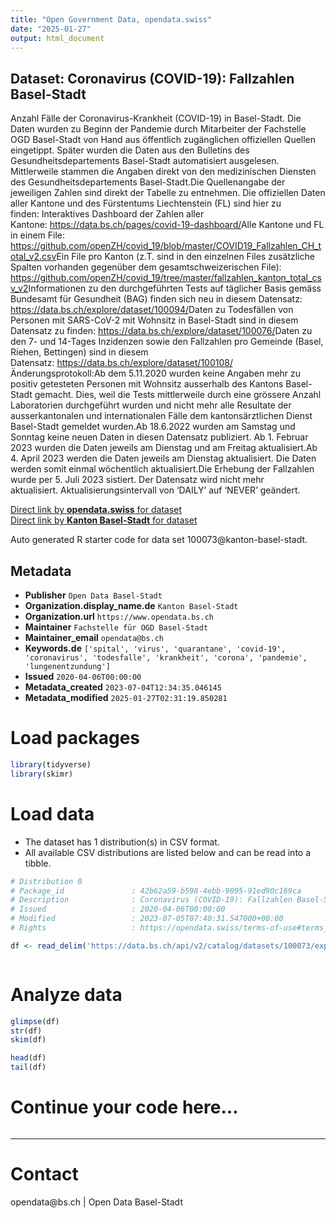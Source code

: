```yaml
---
title: "Open Government Data, opendata.swiss"
date: "2025-01-27"
output: html_document
---
```


## Dataset: Coronavirus (COVID-19): Fallzahlen Basel-Stadt

Anzahl Fälle der Coronavirus-Krankheit (COVID-19) in Basel-Stadt. Die Daten wurden zu Beginn der Pandemie durch Mitarbeiter der Fachstelle OGD Basel-Stadt von Hand aus öffentlich zugänglichen offiziellen Quellen eingetippt. Später wurden die Daten aus den Bulletins des Gesundheitsdepartements Basel-Stadt automatisiert ausgelesen. Mittlerweile stammen die Angaben direkt von den medizinischen Diensten des Gesundheitsdepartements Basel-Stadt.Die Quellenangabe der jeweiligen Zahlen sind direkt der Tabelle zu entnehmen. Die offiziellen Daten aller Kantone und des Fürstentums Liechtenstein (FL) sind hier zu finden: Interaktives Dashboard der Zahlen aller Kantone: [https://data.bs.ch/pages/covid-19-dashboard/](https://data.bs.ch/pages/covid-19-dashboard/)Alle Kantone und FL in einem File: [https://github.com/openZH/covid_19/blob/master/COVID19_Fallzahlen_CH_total_v2.csv](https://github.com/openZH/covid_19/blob/master/COVID19_Fallzahlen_CH_total_v2.csv)Ein File pro Kanton (z.T. sind in den einzelnen Files zusätzliche Spalten vorhanden gegenüber dem gesamtschweizerischen File): [https://github.com/openZH/covid_19/tree/master/fallzahlen_kanton_total_csv_v2](https://github.com/openZH/covid_19/tree/master/fallzahlen_kanton_total_csv_v2)[](https://github.com/openZH/covid_19/tree/master/fallzahlen_kanton_total_csv_v2)Informationen zu den durchgeführten Tests auf täglicher Basis gemäss Bundesamt für Gesundheit (BAG) finden sich neu in diesem Datensatz: [https://data.bs.ch/explore/dataset/100094/](https://data.bs.ch/explore/dataset/100094/)Daten zu Todesfällen von Personen mit SARS-CoV-2 mit Wohnsitz in Basel-Stadt sind in diesem Datensatz zu finden: [https://data.bs.ch/explore/dataset/100076/](https://data.bs.ch/explore/dataset/100076/)[](https://data.bs.ch/explore/dataset/100076////)Daten zu den 7- und 14-Tages Inzidenzen sowie den Fallzahlen pro Gemeinde (Basel, Riehen, Bettingen) sind in diesem Datensatz: [https://data.bs.ch/explore/dataset/100108/](https://data.bs.ch/explore/dataset/100108/)Änderungsprotokoll:Ab dem 5.11.2020 wurden keine Angaben mehr zu positiv getesteten Personen mit Wohnsitz ausserhalb des Kantons Basel-Stadt gemacht. Dies, weil die Tests mittlerweile durch eine grössere Anzahl Laboratorien durchgeführt wurden und nicht mehr alle Resultate der ausserkantonalen und internationalen Fälle dem kantonsärztlichen Dienst Basel-Stadt gemeldet wurden.Ab 18.6.2022 wurden am Samstag und Sonntag keine neuen Daten in diesen Datensatz publiziert. Ab 1. Februar 2023 wurden die Daten jeweils am Dienstag und am Freitag aktualisiert.Ab 4. April 2023 werden die Daten jeweils am Dienstag aktualisiert. Die Daten werden somit einmal wöchentlich aktualisiert.Die Erhebung der Fallzahlen wurde per 5. Juli 2023 sistiert. Der Datensatz wird nicht mehr aktualisiert. Aktualisierungsintervall von 'DAILY' auf 'NEVER' geändert.

[Direct link by **opendata.swiss** for dataset](https://opendata.swiss/de/dataset/coronavirus-covid-19-fallzahlen-basel-stadt)<br>
[Direct link by **Kanton Basel-Stadt** for dataset](https://data.bs.ch/explore/dataset/100073/)

Auto generated R starter code for data set 100073@kanton-basel-stadt.

## Metadata

- **Publisher** `Open Data Basel-Stadt`
- **Organization.display_name.de** `Kanton Basel-Stadt`
- **Organization.url** `https://www.opendata.bs.ch`
- **Maintainer** `Fachstelle für OGD Basel-Stadt`
- **Maintainer_email** `opendata@bs.ch`
- **Keywords.de** `['spital', 'virus', 'quarantane', 'covid-19', 'coronavirus', 'todesfalle', 'krankheit', 'corona', 'pandemie', 'lungenentzundung']`
- **Issued** `2020-04-06T00:00:00`
- **Metadata_created** `2023-07-04T12:34:35.046145`
- **Metadata_modified** `2025-01-27T02:31:19.850281`


# Load packages

```r

library(tidyverse)
library(skimr)

```

# Load data

-   The dataset has 1 distribution(s) in CSV format.
-   All available CSV distributions are listed below and can be read into a tibble.

```r

# Distribution 0
# Package_id               : 42b62a59-b598-4ebb-9095-91ed90c169ca
# Description              : Coronavirus (COVID-19): Fallzahlen Basel-Stadt (csv)
# Issued                   : 2020-04-06T00:00:00
# Modified                 : 2023-07-05T07:40:31.547000+00:00
# Rights                   : https://opendata.swiss/terms-of-use#terms_by

df <- read_delim('https://data.bs.ch/api/v2/catalog/datasets/100073/exports/csv?use_labels=true')



```

# Analyze data

```r

glimpse(df)
str(df)
skim(df)

head(df)
tail(df)

```

# Continue your code here...

```r

```

------------------------------------------------------------------------

# Contact

opendata@bs.ch | Open Data Basel-Stadt
